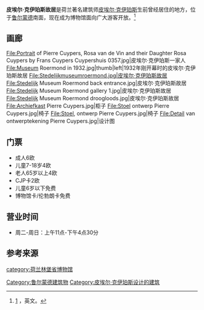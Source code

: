 
{{Infobox museum
| name             = 皮埃尔·克伊珀斯故居<br>Cuypershuis
| image            = Atelierwohnhaus Cuypers I.jpg
| image_size    = 250px
| caption          = 皮埃尔·克伊珀斯故居
| alt              = 
| map_type         = 
| map_caption      = 
| map_size         = 
| latitude         = 
| longitude        = 
| coordinates_type = 
| coordinates_format = 
| coordinates_display = 
| established      = 1853年
| location         = 荷兰[[鲁尔蒙德|鲁尔蒙德]]Pierre Cuypersstraat 1
| type             = [[艺术博物馆|艺术博物馆]]
| collection       = 
| visitors         =                                                
| director         = 
| president        = 
| curator          = 
| owner            =
| publictransit    = 
| car_park         = 
| network          = 
| website          = [http://www.cuypershuisroermond.nl www.cuypershuisroermond.nl]
}}

'''皮埃尔·克伊珀斯故居'''是荷兰著名建筑师[[皮埃尔·克伊珀斯|皮埃尔·克伊珀斯]]生前曾经居住的地方，位于[[鲁尔蒙德|鲁尔蒙德]]南面，现在成为博物馆面向广大游客开放。<ref>[http://www.cuypershuisroermond.nl/home.html?lang=2] {{Wayback|url=http://www.cuypershuisroermond.nl/home.html?lang=2 |date=20160617234653 }}，英文。</ref>

== 画廊 ==
<gallery>
File:Portrait of Pierre Cuypers, Rosa van de Vin and their Daughter Rosa Cuypers by Frans Cuypers Cuypershuis 0357.jpg|皮埃尔·克伊珀斯一家人
File:Museum Roermond in 1932.jpg|thumb|left|1932年刚开幕时的皮埃尔·克伊珀斯故居
File:Stedelijkmuseumroermond.jpg|皮埃尔·克伊珀斯故居
File:Stedelijk Museum Roermond back entrance.jpg|皮埃尔·克伊珀斯故居
File:Stedelijk Museum Roermond gallery 1.jpg|皮埃尔·克伊珀斯故居
File:Stedelijk Museum Roermond droogloods.jpg|皮埃尔·克伊珀斯故居
File:Archiefkast Pierre Cuypers.jpg|柜子
File:Stoel ontwerp Pierre Cuypers.jpg|椅子
File:Stoel, ontwerp Pierre Cuypers.jpg|椅子
File:Detail van ontwerptekening Pierre Cuypers.jpg|设计图
</gallery>

== 门票==
*成人6欧
*儿童7-18岁4欧
*老人65岁以上4欧
*CJP卡2欧
*儿童6岁以下免费
*博物馆卡/伦勃朗卡免费

== 营业时间 ==
*周二-周日：上午11点-下午4点30分

== 参考来源 ==
{{Reflist}}

[[Category:鲁尔蒙德建筑物|Category:鲁尔蒙德建筑物]]
[[category:荷兰林堡省博物馆|category:荷兰林堡省博物馆]]
[[Category:皮埃尔·克伊珀斯设计的建筑|Category:皮埃尔·克伊珀斯设计的建筑]]